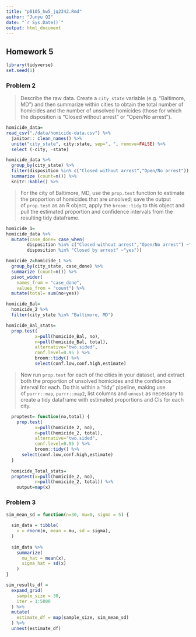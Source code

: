 ```yaml
---
title: "p8105_hw5_jq2342.Rmd"
author: "Junyu QI"
date: "`r Sys.Date()`"
output: html_document
---
```


## Homework 5

```r
library(tidyverse)
set.seed(1)
```

### Problem 2

> Describe the raw data. Create a `city_state` variable (e.g. "Baltimore, MD") and then summarize within cities to obtain the total number of homicides and the number of unsolved homicides (those for which the disposition is "Closed without arrest" or "Open/No arrest").

```r
homicide_data=
read_csv("./data/homicide-data.csv") %>%
  janitor:: clean_names() %>%
  unite("city_state", city:state, sep=", ", remove=FALSE) %>%
  select (-city, -state)

homicide_data %>%
  group_by(city_state) %>%
  filter(disposition %in% c("Closed without arrest","Open/No arrest")) %>%
  summarize (count=n()) %>%
  knitr::kable() %>%
```

> For the city of Baltimore, MD, use the `prop.test` function to estimate the proportion of homicides that are unsolved; save the output of `prop.test` as an R object, apply the `broom::tidy` to this object and pull the estimated proportion and confidence intervals from the resulting tidy dataframe.

```r
homicide_1=
homicide_data %>%
  mutate(case_done= case_when(
        disposition %in% c("Closed without arrest","Open/No arrest") ~"no",
        disposition %in% "Closed by arrest" ~"yes"))

homicide_2=homicide_1 %>%
  group_by(city_state, case_done) %>%
  summarize (count=n()) %>%
  pivot_wider(
    names_from = "case_done",
    values_from = "count") %>%
  mutate(total= sum(no+yes))

homicide_Bal=  
  homicide_2 %>%
  filter(city_state %in% "Baltimore, MD")

homicide_Bal_stats=
  prop.test(
           x=pull(homicide_Bal, no),
           n=pull(homicide_Bal, total),
           alternative="two.sided",
           conf.level=0.95 ) %>%
           broom::tidy() %>%
           select(conf.low,conf.high,estimate)
```

> Now run `prop.test` for each of the cities in your dataset, and extract both the proportion of unsolved homicides and the confidence interval for each. Do this within a "tidy" pipeline, making use of `purrr::map`, `purrr::map2`, list columns and `unnest` as necessary to create a tidy dataframe with estimated proportions and CIs for each city.

```r
  proptest= function(no,total) {
    prop.test(
           x=pull(homicide_2, no),
           n=pull(homicide_2, total),
           alternative="two.sided",
           conf.level=0.95 ) %>%
           broom::tidy() %>%
      select(conf.low,conf.high,estimate)
  }
  
  homicide_Total_stats=
  proptest(x=pull(homicide_2, no),
           n=pull(homicide_2, total)) %>%
    output=map(x)
```

### Problem 3

```r
sim_mean_sd = function(n=30, mu=0, sigma = 5) {
  
  sim_data = tibble(
    x = rnorm(n, mean = mu, sd = sigma),
  )
  
  sim_data %>% 
    summarize(
      mu_hat = mean(x),
      sigma_hat = sd(x)
    )
}

sim_results_df = 
  expand_grid(
    sample_size = 30,
    iter = 1:5000
  ) %>% 
  mutate(
    estimate_df = map(sample_size, sim_mean_sd)
  ) %>% 
  unnest(estimate_df)
```

